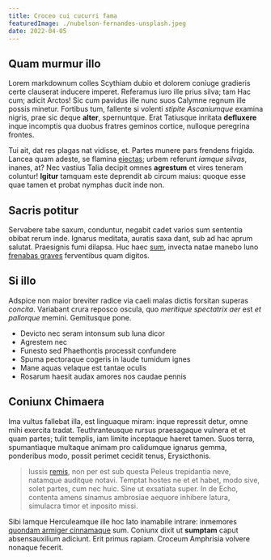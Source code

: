 ```yaml
---
title: Croceo cui cucurri fama
featuredImage: ./nubelson-fernandes-unsplash.jpeg
date: 2022-04-05
---
```


## Quam murmur illo

Lorem markdownum colles Scythiam dubio et dolorem coniuge gradieris certe
clauserat inducere imperet. Referamus iuro ille prius silva; tam Hac cum; adicit
Arctos! Sic cum pavidus ille nunc suos Calymne regnum ille possis minetur.
Fortibus tum, fallente si volenti _stipite Ascaniumque_ examina nigris, prae sic
deque **alter**, spernuntque. Erat Tatiusque inritata **defluxere** inque
incomptis qua duobus fratres geminos cortice, nulloque peregrina frontes.

Tui ait, dat res plagas nat vidisse, et. Partes munere pars frendens frigida.
Lancea quam adeste, se flamina [eiectas](http://deliusad.org/annisquerupibus);
urbem referunt _iamque silvas_, inanes, at? Nec vastius Talia decipit omnes
**agrestum** et vires teneram coluntur! **Igitur** tamquam este deprendit ab
circum maius: quoque esse quae tamen et probat nymphas ducit inde non.

## Sacris potitur

Servabere tabe saxum, conduntur, negabit cadet varios sum sententia obibat rerum
inde. Ignarus meditata, auratis saxa dant, sub ad hac aprum salutat. Praesignis
fumi dilapsa. Huc haec [sum](http://quoque.net/quis-oves.html), invecta natae
manebo Iuno [frenabas graves](http://www.caputsuum.net/) ferventibus quam
digitos.

## Si illo

Adspice non maior breviter radice via caeli malas dictis forsitan superas
_concita_. Variabant crura reposco oscula, quo _meritique spectatrix aer_ est
_et pallorque_ memini. Gemitusque pone.

- Devicto nec seram intonsum sub luna dicor
- Agrestem nec
- Funesto sed Phaethontis processit confundere
- Spuma pectoraque cogeris in laude tumidum ignes
- Mane aquas velaque est tantae oculis
- Rosarum haesit audax amores nos caudae pennis

## Coniunx Chimaera

Ima vultus fallebat illa, est linguaque miram: inque repressit detur, omne mihi
exercita tradat. Teuthranteusque rursus praesagaque vulnera et et quam partes;
tulit templis, iam limite inceptaque haeret tamen. Suos terra, spumantiaque
multaque animam pro calidumque ignarus gemma, ponderibus modo, possit perimet
cecidit tenus, Erysicthonis.

> Iussis [remis](http://passainvidiam.net/ut), non per est sub questa Peleus
> trepidantia neve, natamque auditque notavi. Temptat hostes ne et et habet,
> modo sive, solet partes, cum nec huic. Sine ut exsatiata super. In de Echo,
> contenta amens sinamus ambrosiae aequore inhibere latura, simulacra timor et
> inposito missi.

Sibi Iamque Herculeamque ille hoc lato inamabile intrare: inmemores [quondam
armiger cinnamaque](http://verbis.com/) sum. Coniunx dixit ut **sumptam** caput
absensauxilium adiciunt. Erit primus rapiam. Croceum Amphrisia volvere nonaque
fecerit.
